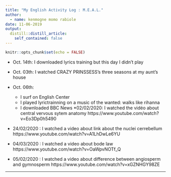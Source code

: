 ```yaml
---
title: "My English Activity Log : M.E.A.L."
author:
  - name: kenmogne momo rabiole
date: 11-06-2019
output:
  distill::distill_article:
    self_contained: false
---
```


```r
knitr::opts_chunk$set(echo = FALSE)

```
* Oct. 14th: I downloaded lyrics training but this day I didn't play 
* Oct. 03th: I watched CRAZY PRINSSESS's three seasons at my aunt's house 
* Oct. 06th: 
     + I surf on English Center
     + I played lyrictrainning on a music of the wanted: walks like rihanna
     + I downloaded BBC News
*02/02/2020: I watched the vidéo about central vervous sytem anatomy https://www.youtube.com/watch?v=Eo3Dp0h5490
* 24/02/2020 : I watched a video about link about the nuclei cerrebellum https://www.youtube.com/watch?v=A1LhDwLe6YU 

* 04/03/2020 : I watched a video about bode law
https://www.youtube.com/watch?v=OaWpvNOTf_Q

* 05/02/2020 : I watched a video about difference between angiosperm and gymnosperm 
https://www.youtube.com/watch?v=xGZNHGY98ZE

---
